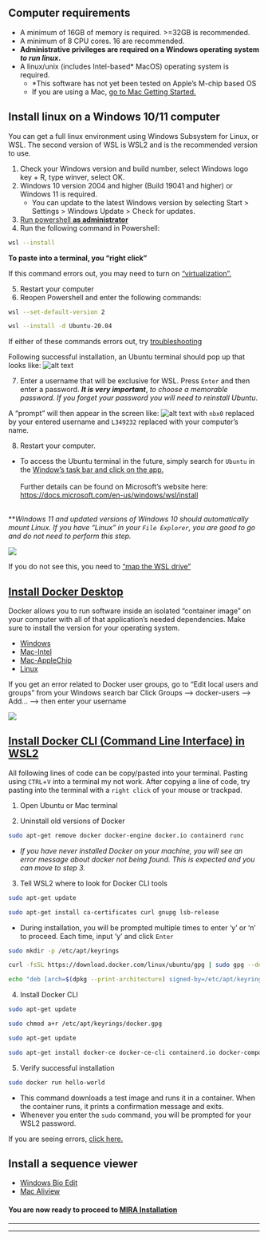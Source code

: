 
## Computer requirements
- A minimum of 16GB of memory is required. >=32GB is recommended.
- A minimum of 8 CPU cores. 16 are recommended.
- **Administrative privileges are required on a Windows operating system _to run linux_.**
- A linux/unix (includes Intel-based* MacOS) operating system is required.
    - *This software has not yet been tested on Apple's M-chip based OS
    - If you are using a Mac, [go to Mac Getting Started.](./mac-getting-started.html)

## Install linux on a Windows 10/11 computer
You can get a full linux environment using Windows Subsystem for Linux, or WSL. The second version of WSL is WSL2 and is the recommended version to use.

1. Check your Windows version and build number, select Windows logo key + R, type winver, select OK.
2. Windows 10 version 2004 and higher (Build 19041 and higher) or Windows 11 is required.
   - You can update to the latest Windows version by selecting Start > Settings > Windows Update > Check for updates.
3. <a href="./images/powershell_open.png" target="_blank">Run powershell **as administrator**</a>
4. Run the following command in Powershell:

```bash
wsl --install
```

**To paste into a terminal, you "right click"**

If this command errors out, you may need to turn on ["virtualization".](./troubleshooting.html#virtualization-error)

5. Restart your computer
6. Reopen Powershell and enter the following commands:

```bash
wsl --set-default-version 2
```


```bash
wsl --install -d Ubuntu-20.04
```
If either of these commands errors out, try [troubleshooting](./troubleshooting.html#wsl-install-error)


Following successful installation, an Ubuntu terminal should pop up that looks like:
![alt text](./images/ubuntu_setub_1.png)

7. Enter a username that will be exclusive for WSL. Press `Enter` and then enter a password. **_It is very important_**, _to choose a memorable password. If you forget your password you will need to reinstall Ubuntu_. 

A "prompt" will then appear in the screen like:
    ![alt text](./images/commandprompt_wsl.png) with `nbx0` replaced by your entered username and `L349232` replaced with your computer's name.

8. Restart your computer.

- To access the Ubuntu terminal in the future, simply search for `Ubuntu` in the <a href="./images/ubuntu_open.png" target="_blank">Window's task bar and click on the app.</a> 
<br/><br/>
Further details can be found on Microsoft's website here: [https://docs.microsoft.com/en-us/windows/wsl/install](https://docs.microsoft.com/en-us/windows/wsl/install)
<br/><br/>

**_Windows 11 and updated versions of Windows 10 should automatically mount Linux. If you have "Linux" in your `File Explorer`, you are good to go and do not need to perform this step._

![](./images/linux_file_explorer.png)
    
If you do not see this, you need to ["map the WSL drive"](./troubleshooting.html#map-network-drive)

## [Install Docker Desktop](https://www.docker.com/products/docker-desktop/)
Docker allows you to run software inside an isolated "container image" on your computer with all of that application's needed dependencies. Make sure to install the version for your operating system.

- [Windows](https://desktop.docker.com/win/main/amd64/Docker%20Desktop%20Installer.exe?utm_source=docker&utm_medium=webreferral&utm_campaign=dd-smartbutton&utm_location=header)
- [Mac-Intel](https://desktop.docker.com/mac/main/amd64/Docker.dmg?utm_source=docker&utm_medium=webreferral&utm_campaign=dd-smartbutton&utm_location=module)
- [Mac-AppleChip](https://desktop.docker.com/mac/main/arm64/Docker.dmg?utm_source=docker&utm_medium=webreferral&utm_campaign=dd-smartbutton&utm_location=module)
- [Linux](https://docs.docker.com/desktop/linux/install/)

If you get an error related to Docker user groups, go to "Edit local users and groups" from your Windows search bar
Click Groups --> docker-users --> Add... --> then enter your username

![](./images/dockerusers.png)



## [Install Docker CLI (Command Line Interface) in WSL2](https://docs.docker.com/engine/install/ubuntu/)

All following lines of code can be copy/pasted into your terminal. Pasting using `CTRL`+`V` into a terminal my not work. After copying a line of code, try pasting into the terminal with a `right click` of your mouse or trackpad. 

1. Open Ubuntu or Mac terminal

2. Uninstall old versions of Docker

```bash
sudo apt-get remove docker docker-engine docker.io containerd runc
```
- _If you have never installed Docker on your machine, you will see an error message about docker not being found. This is expected and you can move to step 3._

3. Tell WSL2 where to look for Docker CLI tools

```bash
sudo apt-get update
```

```bash
sudo apt-get install ca-certificates curl gnupg lsb-release
```

- During installation, you will be prompted multiple times to enter 'y' or 'n' to proceed. Each time, input 'y' and click `Enter`

```bash
sudo mkdir -p /etc/apt/keyrings
```

```bash
curl -fsSL https://download.docker.com/linux/ubuntu/gpg | sudo gpg --dearmor -o /etc/apt/keyrings/docker.gpg
```

```bash
echo "deb [arch=$(dpkg --print-architecture) signed-by=/etc/apt/keyrings/docker.gpg] https://download.docker.com/linux/ubuntu $(lsb_release -cs) stable" | sudo tee /etc/apt/sources.list.d/docker.list > /dev/null
```

4. Install Docker CLI

```bash
sudo apt-get update
```

```bash
sudo chmod a+r /etc/apt/keyrings/docker.gpg
```

```bash
sudo apt-get update
```

```bash
sudo apt-get install docker-ce docker-ce-cli containerd.io docker-compose-plugin
```
5. Verify successful installation

```bash
sudo docker run hello-world
```
- This command downloads a test image and runs it in a container. When the container runs, it prints a confirmation message and exits.
- Whenever you enter the `sudo` command, you will be prompted for your WSL2 password.

If you are seeing errors, [click here.](./troubleshooting.html#docker-cli-errors)




## Install a sequence viewer
- [Windows Bio Edit](https://bioedit.software.informer.com/download/#downloading)
- [Mac Aliview](https://ormbunkar.se/aliview/#DOWNLOAD)


#### You are now ready to proceed to [MIRA Installation](./mira-installation.html)
<hr>
<hr>
<br/><br/>



